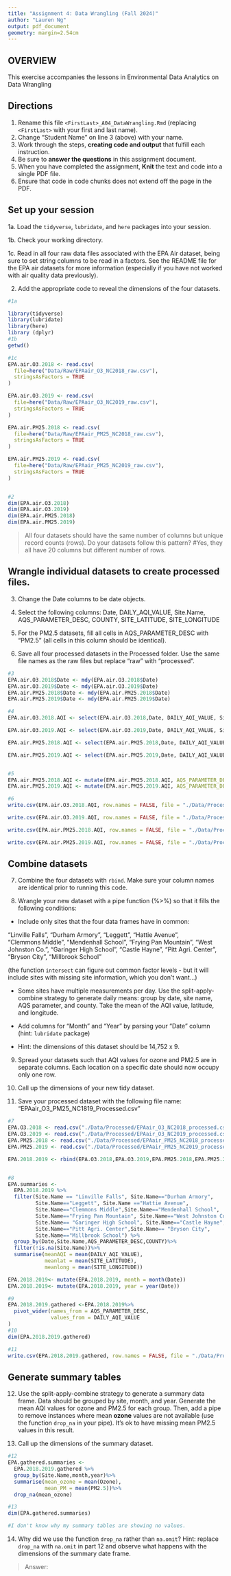 ```yaml
---
title: "Assignment 4: Data Wrangling (Fall 2024)"
author: "Lauren Ng"
output: pdf_document
geometry: margin=2.54cm
---
```


## OVERVIEW

This exercise accompanies the lessons in Environmental Data Analytics on Data Wrangling 

## Directions

1. Rename this file `<FirstLast>_A04_DataWrangling.Rmd` (replacing `<FirstLast>` with your first and last name).
2. Change "Student Name" on line 3 (above) with your name.
3. Work through the steps, **creating code and output** that fulfill each instruction.
4. Be sure to **answer the questions** in this assignment document.
5. When you have completed the assignment, **Knit** the text and code into a single PDF file.
6. Ensure that code in code chunks does not extend off the page in the PDF.


## Set up your session 

1a. Load the `tidyverse`,  `lubridate`, and `here` packages into your session.

1b. Check your working directory.

1c. Read in all four raw data files associated with the EPA Air dataset, being sure to set string columns to be read in a factors. See the README file for the EPA air datasets for more information (especially if you have not worked with air quality data previously). 

2. Add the appropriate code to reveal the dimensions of the four datasets. 

```r
#1a 

library(tidyverse)
library(lubridate)
library(here)
library (dplyr)
#1b 
getwd()

#1c 
EPA.air.O3.2018 <- read.csv(
  file=here("Data/Raw/EPAair_O3_NC2018_raw.csv"), 
  stringsAsFactors = TRUE
)

EPA.air.O3.2019 <- read.csv(
  file=here("Data/Raw/EPAair_O3_NC2019_raw.csv"), 
  stringsAsFactors = TRUE
)

EPA.air.PM25.2018 <- read.csv(
  file=here("Data/Raw/EPAair_PM25_NC2018_raw.csv"), 
  stringsAsFactors = TRUE
)

EPA.air.PM25.2019 <- read.csv(
  file=here("Data/Raw/EPAair_PM25_NC2019_raw.csv"), 
  stringsAsFactors = TRUE
)


#2 
dim(EPA.air.O3.2018)
dim(EPA.air.O3.2019)
dim(EPA.air.PM25.2018)
dim(EPA.air.PM25.2019)
```

>All four datasets should have the same number of columns but unique record counts (rows). Do your datasets follow this pattern?
#Yes, they all have 20 columns but different number of rows.

## Wrangle individual datasets to create processed files.

3. Change the Date columns to be date objects.

4. Select the following columns: Date, DAILY_AQI_VALUE, Site.Name, AQS_PARAMETER_DESC, COUNTY, SITE_LATITUDE, SITE_LONGITUDE

5. For the PM2.5 datasets, fill all cells in AQS_PARAMETER_DESC with "PM2.5" (all cells in this column should be identical).

6. Save all four processed datasets in the Processed folder. Use the same file names as the raw files but replace "raw" with "processed".

```r
#3
EPA.air.O3.2018$Date <- mdy(EPA.air.O3.2018$Date)
EPA.air.O3.2019$Date <- mdy(EPA.air.O3.2019$Date)
EPA.air.PM25.2018$Date <- mdy(EPA.air.PM25.2018$Date)
EPA.air.PM25.2019$Date <- mdy(EPA.air.PM25.2019$Date)

#4
EPA.air.O3.2018.AQI <- select(EPA.air.O3.2018,Date, DAILY_AQI_VALUE, Site.Name, AQS_PARAMETER_DESC, COUNTY, SITE_LATITUDE, SITE_LONGITUDE)

EPA.air.O3.2019.AQI <- select(EPA.air.O3.2019,Date, DAILY_AQI_VALUE, Site.Name, AQS_PARAMETER_DESC, COUNTY, SITE_LATITUDE, SITE_LONGITUDE)

EPA.air.PM25.2018.AQI <- select(EPA.air.PM25.2018,Date, DAILY_AQI_VALUE, Site.Name, AQS_PARAMETER_DESC, COUNTY, SITE_LATITUDE, SITE_LONGITUDE)

EPA.air.PM25.2019.AQI <- select(EPA.air.PM25.2019,Date, DAILY_AQI_VALUE, Site.Name, AQS_PARAMETER_DESC, COUNTY, SITE_LATITUDE, SITE_LONGITUDE)


#5
EPA.air.PM25.2018.AQI <- mutate(EPA.air.PM25.2018.AQI, AQS_PARAMETER_DESC = "PM2.5")
EPA.air.PM25.2019.AQI <- mutate(EPA.air.PM25.2019.AQI, AQS_PARAMETER_DESC = "PM2.5")

#6
write.csv(EPA.air.O3.2018.AQI, row.names = FALSE, file = "./Data/Processed/EPAair_O3_NC2018_processed.csv")

write.csv(EPA.air.O3.2019.AQI, row.names = FALSE, file = "./Data/Processed/EPAair_O3_NC2019_processed.csv")

write.csv(EPA.air.PM25.2018.AQI, row.names = FALSE, file = "./Data/Processed/EPAair_PM25_NC2018_processed.csv")

write.csv(EPA.air.PM25.2019.AQI, row.names = FALSE, file = "./Data/Processed/EPAair_PM25_NC2019_processed.csv")
```



## Combine datasets

7. Combine the four datasets with `rbind`. Make sure your column names are identical prior to running this code.

8. Wrangle your new dataset with a pipe function (%>%) so that it fills the following conditions: 

  * Include only sites that the four data frames have in common:  
    
  "Linville Falls", "Durham Armory", "Leggett", "Hattie Avenue",  
  "Clemmons Middle", "Mendenhall School", "Frying Pan Mountain", 
  "West Johnston Co.", "Garinger High School", "Castle Hayne", 
  "Pitt Agri. Center", "Bryson City", "Millbrook School" 
  
  (the function `intersect` can figure out common factor levels - but it will include sites with missing site information, which you don't want...) 

  * Some sites have multiple measurements per day. Use the split-apply-combine strategy to generate daily means: group by date, site name, AQS parameter, and county. Take the mean of the AQI value, latitude, and longitude.
  
  * Add columns for "Month" and "Year" by parsing your "Date" column (hint: `lubridate` package)
  
  * Hint: the dimensions of this dataset should be 14,752 x 9.

9. Spread your datasets such that AQI values for ozone and PM2.5 are in separate columns. Each location on a specific date should now occupy only one row.

10. Call up the dimensions of your new tidy dataset.

11. Save your processed dataset with the following file name: "EPAair_O3_PM25_NC1819_Processed.csv"

```r
#7 
EPA.O3.2018 <- read.csv("./Data/Processed/EPAair_O3_NC2018_processed.csv")
EPA.O3.2019 <- read.csv("./Data/Processed/EPAair_O3_NC2019_processed.csv")
EPA.PM25.2018 <- read.csv("./Data/Processed/EPAair_PM25_NC2018_processed.csv")
EPA.PM25.2019 <- read.csv("./Data/Processed/EPAair_PM25_NC2019_processed.csv")

EPA.2018.2019 <- rbind(EPA.O3.2018,EPA.O3.2019,EPA.PM25.2018,EPA.PM25.2019)


#8 
EPA.summaries <-
  EPA.2018.2019 %>%
  filter(Site.Name == "Linville Falls", Site.Name=="Durham Armory", 
         Site.Name=="Leggett", Site.Name =="Hattie Avenue", 
         Site.Name=="Clemmons Middle",Site.Name=="Mendenhall School", 
         Site.Name=="Frying Pan Mountain", Site.Name=="West Johnston Co.",
         Site.Name== "Garinger High School", Site.Name=="Castle Hayne", 
         Site.Name=="Pitt Agri. Center",Site.Name== "Bryson City", 
         Site.Name=="Millbrook School") %>%
  group_by(Date,Site.Name,AQS_PARAMETER_DESC,COUNTY)%>%
  filter(!is.na(Site.Name))%>%
  summarise(meanAQI = mean(DAILY_AQI_VALUE), 
            meanlat = mean(SITE_LATITUDE), 
            meanlong = mean(SITE_LONGITUDE))

EPA.2018.2019<- mutate(EPA.2018.2019, month = month(Date))
EPA.2018.2019<- mutate(EPA.2018.2019, year = year(Date))

#9
EPA.2018.2019.gathered <-EPA.2018.2019%>% 
  pivot_wider(names_from = AQS_PARAMETER_DESC,
              values_from = DAILY_AQI_VALUE
)
#10
dim(EPA.2018.2019.gathered)

#11
write.csv(EPA.2018.2019.gathered, row.names = FALSE, file = "./Data/Processed/EPAair_O3_PM25_NC1819_Processed.csv")

```


## Generate summary tables

12. Use the split-apply-combine strategy to generate a summary data frame. Data should be grouped by site, month, and year. Generate the mean AQI values for ozone and PM2.5 for each group. Then, add a pipe to remove instances where mean **ozone** values are not available (use the function `drop_na` in your pipe). It's ok to have missing mean PM2.5 values in this result. 

13. Call up the dimensions of the summary dataset.

```r

#12
EPA.gathered.summaries <-
  EPA.2018.2019.gathered %>%
  group_by(Site.Name,month,year)%>%
  summarise(mean_ozone = mean(Ozone),
            mean_PM = mean(PM2.5))%>%
  drop_na(mean_ozone)

#13
dim(EPA.gathered.summaries)

#I don't know why my summary tables are showing no values. 
```

14. Why did we use the function `drop_na` rather than `na.omit`? Hint: replace `drop_na` with `na.omit` in part 12 and observe what happens with the dimensions of the summary date frame.

> Answer: 

